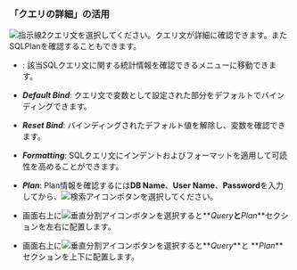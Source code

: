 ### 「クエリの詳細」の活用

![指示線2](/img/number-02.png)クエリ文を選択してください。クエリ文が詳細に確認できます。またSQLPlanを確認することもできます。

<ImgLang img="db-sql-details-common.png" desc="SQL詳細" />

-   <Cmdname sid="BTN06225" className="uitext" />: 該当SQLクエリ文に関する統計情報を確認できる<Cmdname sid="statistics_sql" className="uitext" />メニューに移動できます。

-   **_Default Bind_**: クエリ文で変数として設定された部分をデフォルトでバインディングできます。

-   **_Reset Bind_**: バインディングされたデフォルト値を解除し、変数を確認できます。

-   **_Formatting_**: SQLクエリ文にインデントおよびフォーマットを適用して可読性を高めることができます。

-   **_Plan_**: Plan情報を確認するには**DB Name**、**User Name**、**Password**を入力してから、![検索アイコン](/img/ico-btn-search.png)ボタンを選択してください。

-   画面右上に![垂直分割アイコン](/img/ic-column.svg)ボタンを選択すると**_Query_**と**_Plan_**セクションを左右に配置します。

-   画面右上に![垂直分割アイコン](/img/ic-layout-horizontal.svg)ボタンを選択すると**_Query_**と **_Plan_**セクションを上下に配置します。
